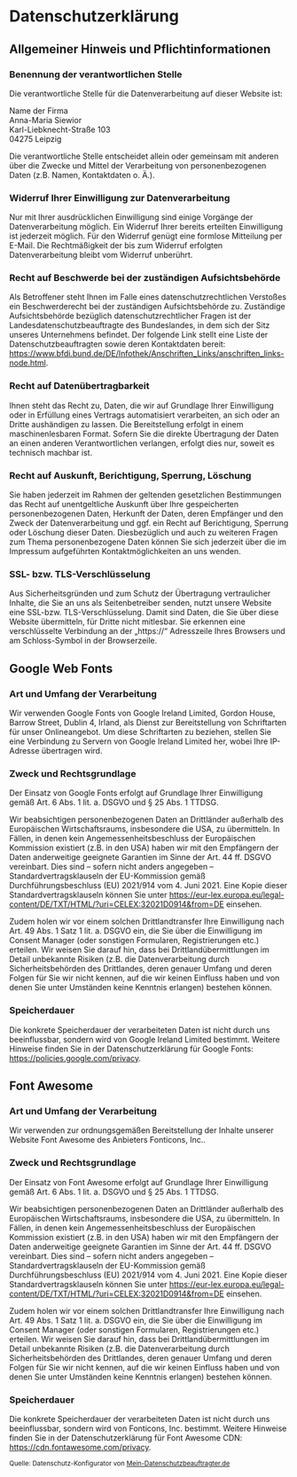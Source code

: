 # Datenschutzerklärung

## Allgemeiner Hinweis und Pflichtinformationen

### Benennung der verantwortlichen Stelle

<p>Die verantwortliche Stelle für die Datenverarbeitung auf dieser Website ist:</p>
<p><span id="s3-t-firma">Name der Firma</span><br><span id="s3-t-ansprechpartner">Anna-Maria Siewior</span><br><span id="s3-t-strasse">Karl-Liebknecht-Straße 103</span><br><span id="s3-t-plz">04275</span> <span id="s3-t-ort">Leipzig</span></p>
<p>Die verantwortliche Stelle entscheidet allein oder gemeinsam mit anderen über die Zwecke und Mittel der Verarbeitung von personenbezogenen Daten (z.B. Namen, Kontaktdaten o. Ä.).</p>

### Widerruf Ihrer Einwilligung zur Datenverarbeitung
<p>Nur mit Ihrer ausdrücklichen Einwilligung sind einige Vorgänge der Datenverarbeitung möglich. Ein Widerruf Ihrer bereits erteilten Einwilligung ist jederzeit möglich. Für den Widerruf genügt eine formlose Mitteilung per E-Mail. Die Rechtmäßigkeit der bis zum Widerruf erfolgten Datenverarbeitung bleibt vom Widerruf unberührt.</p>
<h3>Recht auf Beschwerde bei der zuständigen Aufsichtsbehörde</h3>
<p>Als Betroffener steht Ihnen im Falle eines datenschutzrechtlichen Verstoßes ein Beschwerderecht bei der zuständigen Aufsichtsbehörde zu. Zuständige Aufsichtsbehörde bezüglich datenschutzrechtlicher Fragen ist der Landesdatenschutzbeauftragte des Bundeslandes, in dem sich der Sitz unseres Unternehmens befindet. Der folgende Link stellt eine Liste der Datenschutzbeauftragten sowie deren Kontaktdaten bereit: <a href="https://www.bfdi.bund.de/DE/Infothek/Anschriften_Links/anschriften_links-node.html" target="_blank">https://www.bfdi.bund.de/DE/Infothek/Anschriften_Links/anschriften_links-node.html</a>.</p>
<h3>Recht auf Datenübertragbarkeit</h3>
<p>Ihnen steht das Recht zu, Daten, die wir auf Grundlage Ihrer Einwilligung oder in Erfüllung eines Vertrags automatisiert verarbeiten, an sich oder an Dritte aushändigen zu lassen. Die Bereitstellung erfolgt in einem maschinenlesbaren Format. Sofern Sie die direkte Übertragung der Daten an einen anderen Verantwortlichen verlangen, erfolgt dies nur, soweit es technisch machbar ist.</p>
<h3>Recht auf Auskunft, Berichtigung, Sperrung, Löschung</h3>
<p>Sie haben jederzeit im Rahmen der geltenden gesetzlichen Bestimmungen das Recht auf unentgeltliche Auskunft über Ihre gespeicherten personenbezogenen Daten, Herkunft der Daten, deren Empfänger und den Zweck der Datenverarbeitung und ggf. ein Recht auf Berichtigung, Sperrung oder Löschung dieser Daten. Diesbezüglich und auch zu weiteren Fragen zum Thema personenbezogene Daten können Sie sich jederzeit über die im Impressum aufgeführten Kontaktmöglichkeiten an uns wenden.</p>
<h3>SSL- bzw. TLS-Verschlüsselung</h3>
<p>Aus Sicherheitsgründen und zum Schutz der Übertragung vertraulicher Inhalte, die Sie an uns als Seitenbetreiber senden, nutzt unsere Website eine SSL-bzw. TLS-Verschlüsselung. Damit sind Daten, die Sie über diese Website übermitteln, für Dritte nicht mitlesbar. Sie erkennen eine verschlüsselte Verbindung an der „https://“ Adresszeile Ihres Browsers und am Schloss-Symbol in der Browserzeile.</p>

<h2>Google Web Fonts</h2>
<h3>Art und Umfang der Verarbeitung</h3>
<p>Wir verwenden Google Fonts von Google Ireland Limited, Gordon House, Barrow Street, Dublin 4, Irland, als Dienst zur Bereitstellung von Schriftarten für unser Onlineangebot. Um diese Schriftarten zu beziehen, stellen Sie eine Verbindung zu Servern von Google Ireland Limited her, wobei Ihre IP-Adresse übertragen wird.</p>
<h3>Zweck und Rechtsgrundlage</h3>
<p>Der Einsatz von Google Fonts erfolgt auf Grundlage Ihrer Einwilligung gemäß Art. 6 Abs. 1 lit. a. DSGVO und § 25 Abs. 1 TTDSG.</p>
<p>Wir beabsichtigen personenbezogenen Daten an Drittländer außerhalb des Europäischen Wirtschaftsraums, insbesondere die USA, zu übermitteln. In Fällen, in denen kein Angemessenheitsbeschluss der Europäischen Kommission existiert (z.B. in den USA) haben wir mit den Empfängern der Daten anderweitige geeignete Garantien im Sinne der Art. 44 ff. DSGVO vereinbart. Dies sind – sofern nicht anders angegeben – Standardvertragsklauseln der EU-Kommission gemäß Durchführungsbeschluss (EU) 2021/914 vom 4. Juni 2021. Eine Kopie dieser Standardvertragsklauseln können Sie unter <a href="https://eur-lex.europa.eu/legal-content/DE/TXT/HTML/?uri=CELEX:32021D0914&from=DE">https://eur-lex.europa.eu/legal-content/DE/TXT/HTML/?uri=CELEX:32021D0914&from=DE</a> einsehen.</p>
<p>Zudem holen wir vor einem solchen Drittlandtransfer Ihre Einwilligung nach Art. 49 Abs. 1 Satz 1 lit. a. DSGVO ein, die Sie über die Einwilligung im Consent Manager (oder sonstigen Formularen, Registrierungen etc.) erteilen. Wir weisen Sie darauf hin, dass bei Drittlandübermittlungen im Detail unbekannte Risiken (z.B. die Datenverarbeitung durch Sicherheitsbehörden des Drittlandes, deren genauer Umfang und deren Folgen für Sie wir nicht kennen, auf die wir keinen Einfluss haben und von denen Sie unter Umständen keine Kenntnis erlangen) bestehen können.</p>
<h3>Speicherdauer</h3>
<p>Die konkrete Speicherdauer der verarbeiteten Daten ist nicht durch uns beeinflussbar, sondern wird von Google Ireland Limited bestimmt. Weitere Hinweise finden Sie in der Datenschutzerklärung für Google Fonts: <a href="https://policies.google.com/privacy">https://policies.google.com/privacy</a>.</p>

<h2>Font Awesome</h2>
<h3>Art und Umfang der Verarbeitung</h3>
<p>Wir verwenden zur ordnungsgemäßen Bereitstellung der Inhalte unserer Website Font Awesome des Anbieters Fonticons, Inc..</p>
<h3>Zweck und Rechtsgrundlage</h3>
<p>Der Einsatz von Font Awesome erfolgt auf Grundlage Ihrer Einwilligung gemäß Art. 6 Abs. 1 lit. a. DSGVO und § 25 Abs. 1 TTDSG.</p>
<p>Wir beabsichtigen personenbezogenen Daten an Drittländer außerhalb des Europäischen Wirtschaftsraums, insbesondere die USA, zu übermitteln. In Fällen, in denen kein Angemessenheitsbeschluss der Europäischen Kommission existiert (z.B. in den USA) haben wir mit den Empfängern der Daten anderweitige geeignete Garantien im Sinne der Art. 44 ff. DSGVO vereinbart. Dies sind – sofern nicht anders angegeben – Standardvertragsklauseln der EU-Kommission gemäß Durchführungsbeschluss (EU) 2021/914 vom 4. Juni 2021. Eine Kopie dieser Standardvertragsklauseln können Sie unter <a href="https://eur-lex.europa.eu/legal-content/DE/TXT/HTML/?uri=CELEX:32021D0914&from=DE">https://eur-lex.europa.eu/legal-content/DE/TXT/HTML/?uri=CELEX:32021D0914&from=DE</a> einsehen.</p>
<p>Zudem holen wir vor einem solchen Drittlandtransfer Ihre Einwilligung nach Art. 49 Abs. 1 Satz 1 lit. a. DSGVO ein, die Sie über die Einwilligung im Consent Manager (oder sonstigen Formularen, Registrierungen etc.) erteilen. Wir weisen Sie darauf hin, dass bei Drittlandübermittlungen im Detail unbekannte Risiken (z.B. die Datenverarbeitung durch Sicherheitsbehörden des Drittlandes, deren genauer Umfang und deren Folgen für Sie wir nicht kennen, auf die wir keinen Einfluss haben und von denen Sie unter Umständen keine Kenntnis erlangen) bestehen können.</p>
<h3>Speicherdauer</h3>
<p>Die konkrete Speicherdauer der verarbeiteten Daten ist nicht durch uns beeinflussbar, sondern wird von Fonticons, Inc. bestimmt. Weitere Hinweise finden Sie in der Datenschutzerklärung für Font Awesome CDN: <a href="https://cdn.fontawesome.com/privacy">https://cdn.fontawesome.com/privacy</a>.</p>

<p><small>Quelle: Datenschutz-Konfigurator von <a href="https://www.mein-datenschutzbeauftragter.de" target="_blank">Mein-Datenschutzbeauftragter.de</a></small></p>